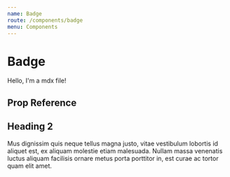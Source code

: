 ```yaml
---
name: Badge
route: /components/badge
menu: Components
---
```



# Badge

Hello, I'm a mdx file!

## Prop Reference

<PropTable component="Badge" />

## Heading 2

Mus dignissim quis neque tellus magna justo, vitae vestibulum lobortis id aliquet est, ex aliquam molestie etiam malesuada. Nullam massa venenatis luctus aliquam facilisis ornare metus porta porttitor in, est curae ac tortor quam elit amet.